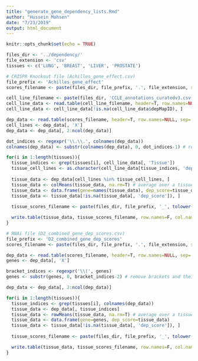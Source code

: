 ```yaml
---
title: "generate_gene_dependency_lists.Rmd"
author: "Hussein Mohsen"
date: "7/23/2019"
output: html_document
---
```


```r
knitr::opts_chunk$set(echo = TRUE)
```

```r
files_dir <- '../dependency/'
file_extension <- 'csv'
tissues <- c('LUNG', 'BREAST', 'LIVER', 'PROSTATE')
```

```r
# CRISPR Knockout file (Achilles_gene_effect.csv)
file_prefix <- 'Achilles_gene_effect'
scores_filename <- paste(files_dir, file_prefix, '.', file_extension, sep='')

cell_line_filename <- paste(files_dir, 'CCLE_annotations_curatedv3.csv', sep='')
cell_line_data <- read.table(cell_line_filename, header=T, row.names=NULL, sep=',')
cell_line_data <- cell_line_data[!is.na(cell_line_data$depMapID), ]

dep_data <- read.table(scores_filename, header=T, row.names=NULL, sep=',')
cell_lines <- dep_data[, 'X']
dep_data <- dep_data[, 2:ncol(dep_data)]

dot_indices <- regexpr('\\.\\.', colnames(dep_data))
colnames(dep_data) <- substr(colnames(dep_data), 0, dot_indices-1) # remove dots and their inline text to have gene names

for(i in 1:length(tissues)){
  tissue_indices <- grep(tissues[i], cell_line_data[, 'Tissue'])
  tissue_cell_lines <- as.character(cell_line_data[tissue_indices, 'depMapID'])
  
  tissue_data <- dep_data[cell_lines %in% tissue_cell_lines, ]
  tissue_data <- colMeans(tissue_data, na.rm=T) # average over a tissue's cell lines
  tissue_data <- data.frame(gene=names(tissue_data), dep_score=tissue_data)
  tissue_data <- tissue_data[!is.na(tissue_data[, 'dep_score']), ]
  
  tissue_scores_filename <- paste(files_dir, file_prefix, '_', tolower(tissues[i]), '.', file_extension, sep='')

  write.table(tissue_data, tissue_scores_filename, row.names=F, col.names=T, quote=F, sep=',')
}
```

```r
# RNAi file (D2_combined_gene_dep_scores.csv)
file_prefix <- 'D2_combined_gene_dep_scores'
scores_filename <- paste(files_dir, file_prefix, '.', file_extension, sep='')

dep_data <- read.table(scores_filename, header=T, row.names=NULL, sep=',')
genes <- dep_data[, 'X']

bracket_indices <- regexpr('\\(', genes)
genes <- substr(genes, 0, bracket_indices-2) # remove brackets and their inline text to have gene names

dep_data <- dep_data[, 2:ncol(dep_data)]

for(i in 1:length(tissues)){
  tissue_indices <- grep(tissues[i], colnames(dep_data))
  tissue_data <- dep_data[, tissue_indices]
  tissue_data <- rowMeans(tissue_data, na.rm=T) # average over a tissue's cell lines
  tissue_data <- data.frame(gene=genes, dep_score=tissue_data)
  tissue_data <- tissue_data[!is.na(tissue_data[, 'dep_score']), ]
    
  tissue_scores_filename <- paste(files_dir, file_prefix, '_', tolower(tissues[i]), '.', file_extension, sep='')

  write.table(tissue_data, tissue_scores_filename, row.names=F, col.names=T, quote=F, sep=',')
}
```